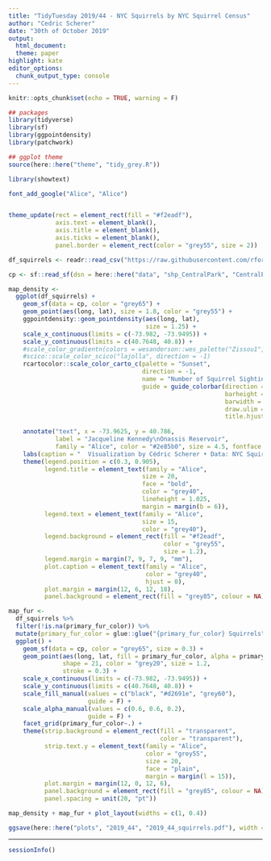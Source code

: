 ```yaml
---
title: "TidyTuesday 2019/44 - NYC Squirrels by NYC Squirrel Census"
author: "Cedric Scherer"
date: "30th of October 2019"
output:
  html_document:
  theme: paper
highlight: kate
editor_options:
  chunk_output_type: console
---
```

  
```r
knitr::opts_chunk$set(echo = TRUE, warning = F)
```

```r
## packages
library(tidyverse)
library(sf)
library(ggpointdensity)
library(patchwork)

## ggplot theme
source(here::here("theme", "tidy_grey.R"))

library(showtext)

font_add_google("Alice", "Alice")


theme_update(rect = element_rect(fill = "#f2eadf"),
             axis.text = element_blank(),
             axis.title = element_blank(),
             axis.ticks = element_blank(),
             panel.border = element_rect(color = "grey55", size = 2))
```

```r
df_squirrels <- readr::read_csv("https://raw.githubusercontent.com/rfordatascience/tidytuesday/master/data/2019/2019-10-29/nyc_squirrels.csv")

cp <- sf::read_sf(dsn = here::here("data", "shp_CentralPark", "CentralPark.shp"), layer = "CentralPark")
```

```r
map_density <- 
  ggplot(df_squirrels) +
    geom_sf(data = cp, color = "grey65") +
    geom_point(aes(long, lat), size = 1.8, color = "grey55") +
    ggpointdensity::geom_pointdensity(aes(long, lat),
                                      size = 1.25) +
    scale_x_continuous(limits = c(-73.982, -73.9495)) +
    scale_y_continuous(limits = c(40.7648, 40.8)) +
    #scale_color_gradientn(colors = wesanderson::wes_palette("Zissou1", 100, type = "continuous"))
    #scico::scale_color_scico("lajolla", direction = -1)
    rcartocolor::scale_color_carto_c(palette = "Sunset", 
                                     direction = -1,
                                     name = "Number of Squirrel Sightings\nin NYC's Central Park",
                                     guide = guide_colorbar(direction = "horizontal",
                                                            barheight = unit(3, units = "mm"), 
                                                            barwidth = unit(100, units = "mm"),
                                                            draw.ulim = FALSE, title.position = 'top',
                                                            title.hjust = 0.5, label.hjust = 0.5)) +
    
    annotate("text", x = -73.9625, y = 40.786, 
             label = "Jacqueline Kennedy\nOnassis Reservoir",
             family = "Alice", color = "#2e85b0", size = 4.5, fontface = "bold") +
    labs(caption = "  Visualization by Cédric Scherer • Data: NYC Squirrel Census • Map: OpenStreetMap") +
    theme(legend.position = c(0.3, 0.905),
          legend.title = element_text(family = "Alice",
                                     size = 20,
                                     face = "bold",
                                     color = "grey40",
                                     lineheight = 1.025,
                                     margin = margin(b = 6)), 
          legend.text = element_text(family = "Alice",
                                     size = 15,
                                     color = "grey40"),
          legend.background = element_rect(fill = "#f2eadf", 
                                           color = "grey55", 
                                           size = 1.2),
          legend.margin = margin(7, 9, 7, 9, "mm"),
          plot.caption = element_text(family = "Alice", 
                                      color = "grey40", 
                                      hjust = 0),
          plot.margin = margin(12, 6, 12, 18),
          panel.background = element_rect(fill = "grey85", colour = NA))
```

```r
map_fur <- 
  df_squirrels %>% 
  filter(!is.na(primary_fur_color)) %>% 
  mutate(primary_fur_color = glue::glue("{primary_fur_color} Squirrels")) %>% 
  ggplot() +
    geom_sf(data = cp, color = "grey65", size = 0.3) +
    geom_point(aes(long, lat, fill = primary_fur_color, alpha = primary_fur_color),
               shape = 21, color = "grey20", size = 1.2, 
               stroke = 0.3) +
    scale_x_continuous(limits = c(-73.982, -73.9495)) +
    scale_y_continuous(limits = c(40.7648, 40.8)) +
    scale_fill_manual(values = c("black", "#d2691e", "grey60"),
                      guide = F) +
    scale_alpha_manual(values = c(0.6, 0.6, 0.2),
                      guide = F) +
    facet_grid(primary_fur_color~.) +
    theme(strip.background = element_rect(fill = "transparent",
                                          color = "transparent"),
          strip.text.y = element_text(family = "Alice", 
                                      color = "grey55",
                                      size = 20,
                                      face = "plain",
                                      margin = margin(l = 15)),
          plot.margin = margin(12, 0, 12, 6),
          panel.background = element_rect(fill = "grey85", colour = NA),
          panel.spacing = unit(20, "pt"))

map_density + map_fur + plot_layout(widths = c(1, 0.4))
```

```r
ggsave(here::here("plots", "2019_44", "2019_44_squirrels.pdf"), width = 13, height = 12.8, device = cairo_pdf)
```

***

```r
sessionInfo()
```

